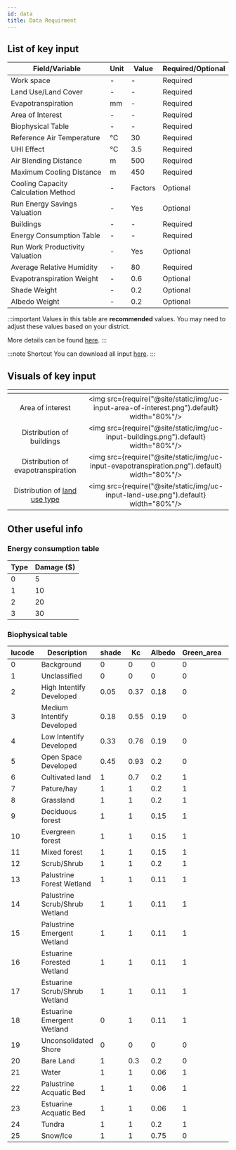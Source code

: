 ```yaml
---
id: data
title: Data Requirment
---
```


## List of key input

| Field/Variable                     | Unit                | Value               | Required/Optional   |
| -----------------------------------| ------------------- |---------------------|---------------------|
| Work space                         | -                   | -                   | Required            |
| Land Use/Land Cover                | -                   | -                   | Required            |
| Evapotranspiration                 | mm                  | -                   | Required            |
| Area of Interest                   | -                   | -                   | Required            |
| Biophysical Table                  | -                   | -                   | Required            |
| Reference Air Temperature          | °C                  | 30                  | Required            |
| UHI Effect                         | °C                  | 3.5                 | Required            |
| Air Blending Distance              | m                   | 500                 | Required            |
| Maximum Cooling Distance           | m                   | 450                 | Required            | 
| Cooling Capacity Calculation Method| -                   | Factors             | Optional            |
| Run Energy Savings Valuation       | -                   | Yes                 | Optional            |
| Buildings                          | -                   | -                   | Required            |
| Energy Consumption Table           | -                   | -                   | Required            |
| Run Work Productivity Valuation    | -                   | Yes                 | Optional            |
| Average Relative Humidity          | -                   | 80                  | Required            |
| Evapotranspiration Weight          | -                   | 0.6                 | Optional            |
| Shade Weight                       | -                   | 0.2                 | Optional            |
| Albedo Weight                      | -                   | 0.2                 | Optional            |

:::important
Values in this table are **recommended** values. You may need to adjust these values based on your district.

More details can be found [here](http://releases.naturalcapitalproject.org/invest-userguide/latest/urban_cooling_model.html#data-needs).
:::

:::note Shortcut
You can download all input [here](http://invest-model-input-files.s3-website-ap-southeast-1.amazonaws.com/).
:::

## Visuals of key input  

| <!-- -->                                            | <!-- -->            |            
| :-------------------------------------------------: | :-----------------: |
| Area of interest                                    |<img src={require("@site/static/img/uc-input-area-of-interest.png").default} width="80%"/> |
| Distribution of buildings                           |<img src={require("@site/static/img/uc-input-buildings.png").default} width="80%"/> |
| Distribution of evapotranspiration                  |<img src={require("@site/static/img/uc-input-evapotranspiration.png").default} width="80%"/> |
| Distribution of [land use type](#biophysical-table) |<img src={require("@site/static/img/uc-input-land-use.png").default} width="80%"/> |

## Other useful info

### Energy consumption table 

| Type     | Damage ($)          |
| ---------| ------------------- |
| 0        | 5                   |
| 1        | 10                  |
| 2        | 20                  |
| 3        | 30                  |  

### Biophysical table  

| lucode    | Description                     |     shade            | Kc      |Albedo   |Green_area| building_intensity |
| ----------| ------------------------------- | -------------------- | ------- | ------- | ---------| -------------------|
| 0         | Background                      |       0              | 0       | 0       | 0        | 0                  | 
| 1         | Unclassified                    |       0              | 0       | 0       | 0        | 0                  |
| 2         | High Intentify Developed        |       0.05           | 0.37    | 0.18    | 0        | 0.95               | 
| 3         | Medium Intentify Developed      |       0.18           | 0.55    | 0.19    | 0        | 0.3                | 
| 4         | Low Intentify Developed         |       0.33           | 0.76    | 0.19    | 0        | 0.1                | 
| 5         | Open Space Developed            |       0.45           | 0.93    | 0.2     | 0        | 0.1                | 
| 6         | Cultivated land                 |       1              | 0.7     | 0.2     | 1        | 0                  | 
| 7         | Pature/hay                      |       1              | 1       | 0.2     | 1        | 0                  | 
| 8         | Grassland                       |       1              | 1       | 0.2     | 1        | 0                  | 
| 9         | Deciduous forest                |       1              | 1       | 0.15    | 1        | 0                  | 
| 10        | Evergreen forest                |       1              | 1       | 0.15    | 1        | 0                  | 
| 11        | Mixed forest                    |       1              | 1       | 0.15    | 1        | 0                  | 
| 12        | Scrub/Shrub                     |       1              | 1       | 0.2     | 1        | 0                  | 
| 13        | Palustrine Forest Wetland       |       1              | 1       | 0.11    | 1        | 0                  | 
| 14        | Palustrine Scrub/Shrub Wetland  |       1              | 1       | 0.11    | 1        | 0                  | 
| 15        | Palustrine Emergent Wetland     |       1              | 1       | 0.11    | 1        | 0                  |
| 16        | Estuarine Forested Wetland      |       1              | 1       | 0.11    | 1        | 0                  |
| 17        | Estuarine Scrub/Shrub Wetland   |       1              | 1       | 0.11    | 1        | 0                  | 
| 18        | Estuarine Emergent Wetland      |       0              | 1       | 0.11    | 1        | 0                  |
| 19        | Unconsolidated Shore            |       0              | 0       | 0       | 0        | 0                  |
| 20        | Bare Land                       |       1              | 0.3     | 0.2     | 0        | 0                  | 
| 21        | Water                           |       1              | 1       | 0.06    | 1        | 0                  |
| 22        | Palustrine Acquatic Bed         |       1              | 1       | 0.06    | 1        | 0                  | 
| 23        | Estuarine Acquatic Bed          |       1              | 1       | 0.06    | 1        | 0                  | 
| 24        | Tundra                          |       1              | 1       | 0.2     | 1        | 0                  | 
| 25        | Snow/Ice                        |       1              | 1       | 0.75    | 0        | 0                  |   
